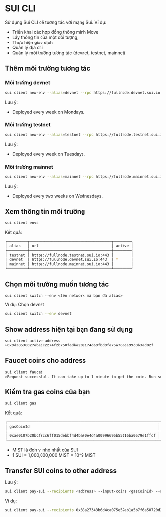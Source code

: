 # SUI CLI

Sử dụng Sui CLI để tương tác với mạng Sui. 
Ví dụ: 

+ Triển khai các hợp đồng thông minh Move 
+ Lấy thông tin của một đối tượng, 
+ Thực hiện giao dịch
+ Quản lý địa chỉ 
+ Quản lý môi trường tương tác (devnet, testnet, mainnet)




## Thêm môi trường tương tác

### Môi trường devnet

```bash
sui client new-env --alias=devnet --rpc https://fullnode.devnet.sui.io:443
```

Lưu ý: 
+ Deployed every week on Mondays.


### Môi trường testnet

```bash
sui client new-env --alias=testnet --rpc https://fullnode.testnet.sui.io:443
```
Lưu ý: 
+ Deployed every week on Tuesdays.


### Môi trường mainnet

```bash
sui client new-env --alias=mainnet --rpc https://fullnode.mainnet.sui.io:443
```
Lưu ý: 

+ Deployed every two weeks on Wednesdays.

## Xem thông tin môi trường 

```bash
sui client envs
```

Kết quả:

```bash
╭─────────┬─────────────────────────────────────┬────────╮
│ alias   │ url                                 │ active │
├─────────┼─────────────────────────────────────┼────────┤
│ testnet │ https://fullnode.testnet.sui.io:443 │        │
│ devnet  │ https://fullnode.devnet.sui.io:443  │ *      │
│ mainnet │ https://fullnode.mainnet.sui.io:443 │        │
╰─────────┴─────────────────────────────────────┴────────╯
```





## Chọn môi trường muốn tương tác

```
sui client switch --env <tên network mà bạn đã alias>
```

Ví dụ: Chọn devnet  

```bash
sui client switch --env devnet
```


## Show address hiện tại bạn đang sử dụng 

```bash
sui client active-address                                                 
>0x9d38536027abeec2274f2b750fadba202174da9fbd9fa75a760ee99c8b3ad82f
```


## Faucet coins cho address

```bash
sui client faucet
>Request successful. It can take up to 1 minute to get the coin. Run sui client gas to check your gas coins.
```

## Kiểm tra gas coins của bạn 

```bash
sui client gas
```

Kết quả:

```bash
╭────────────────────────────────────────────────────────────────────┬────────────────────┬──────────────────╮
│ gasCoinId                                                          │ mistBalance (MIST) │ suiBalance (SUI) │
├────────────────────────────────────────────────────────────────────┼────────────────────┼──────────────────┤
│ 0xae0107b20bcf8cc6ff015debbf4d4ba70e4d4a00996695b55116ba0579e1ffcf │ 1000000000         │ 1.00             │
╰────────────────────────────────────────────────────────────────────┴────────────────────┴──────────────────╯
```

+ MIST là đơn vị nhỏ nhất của SUI 
+ 1 SUI = 1,000,000,000 MIST = 10^9 MIST

## Transfer SUI coins to other address

Lưu ý: 

```bash
sui client pay-sui --recipients <address> --input-coins <gasCoinId> --amounts <amount>
```

Ví dụ: 
```bash
sui client pay-sui --recipients 0x38a27343b6d4ca075e57ab1a5b7f6a50720d2a7fb106206ec1a9ebe54a273830 --input-coins 0xae0107b20bcf8cc6ff015debbf4d4ba70e4d4a00996695b55116ba0579e1ffcf --amounts 500000000
```







